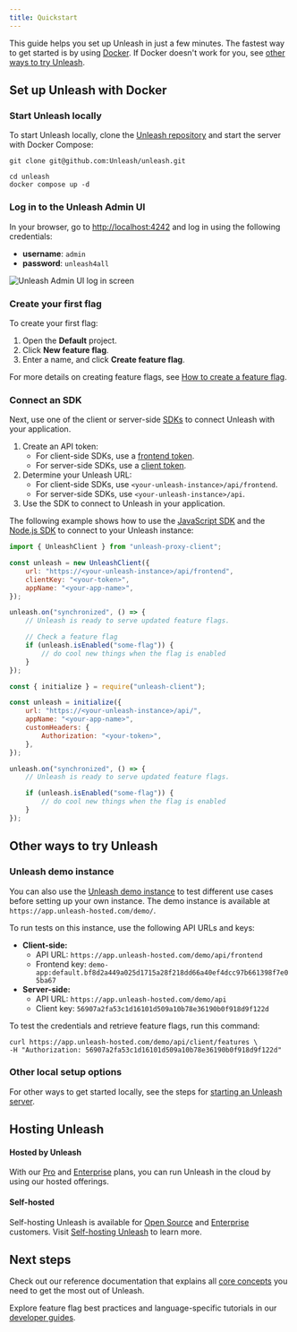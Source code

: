 ```yaml
---
title: Quickstart
---
```




This guide helps you set up Unleash in just a few minutes. The fastest way to get started is by using [Docker](#set-up-unleash-with-docker). If Docker doesn't work for you, see [other ways to try Unleash](#additional-ways-to-try-unleash).

## Set up Unleash with Docker

### Start Unleash locally

To start Unleash locally, clone the [Unleash repository](https://github.com/Unleash/unleash) and start the server with Docker Compose:

```shell
git clone git@github.com:Unleash/unleash.git

cd unleash
docker compose up -d
```

### Log in to the Unleash Admin UI

In your browser, go to [http://localhost:4242](http://localhost:4242) and log in using the following credentials:
- **username**: `admin`
- **password**: `unleash4all`

![Unleash Admin UI log in screen](/img/quickstart-login.png)

### Create your first flag

To create your first flag:
1. Open the **Default** project.
2. Click **New feature flag**.
3. Enter a name, and click **Create feature flag**.

For more details on creating feature flags, see [How to create a feature flag](/how-to-create-feature-flag).

### Connect an SDK

Next, use one of the client or server-side [SDKs](/reference/sdks) to connect Unleash with your application.

1. Create an API token:
    - For client-side SDKs, use a [frontend token](/reference/api-tokens-and-client-keys#front-end-tokens). 
    - For server-side SDKs, use a [client token](/reference/api-tokens-and-client-keys#client-tokens).
2. Determine your Unleash URL:
    - For client-side SDKs, use `<your-unleash-instance>/api/frontend`. 
    - For server-side SDKs, use `<your-unleash-instance>/api`.
3. Use the SDK to connect to Unleash in your application.

The following example shows how to use the [JavaScript SDK](/reference/sdks/javascript-browser) and the [Node.js SDK](/reference/sdks/node) to connect to your Unleash instance:


<Tabs groupId="connect-sdk-quickstart">

<TabItem value="sdk-client-side" label="Connect a client-side SDK">

```javascript title="JavaScript SDK"
import { UnleashClient } from "unleash-proxy-client";

const unleash = new UnleashClient({
    url: "https://<your-unleash-instance>/api/frontend",
    clientKey: "<your-token>",
    appName: "<your-app-name>",
});

unleash.on("synchronized", () => {
    // Unleash is ready to serve updated feature flags.

    // Check a feature flag
    if (unleash.isEnabled("some-flag")) {
        // do cool new things when the flag is enabled
    }
});
```

</TabItem>
<TabItem value="sdk-server-side" label="Connect a server-side SDK">

```javascript title="Node.js SDK"
const { initialize } = require("unleash-client");

const unleash = initialize({
    url: "https://<your-unleash-instance>/api/",
    appName: "<your-app-name>",
    customHeaders: {
        Authorization: "<your-token>",
    },
});

unleash.on("synchronized", () => {
    // Unleash is ready to serve updated feature flags.

    if (unleash.isEnabled("some-flag")) {
        // do cool new things when the flag is enabled
    }
});
```

</TabItem>
</Tabs>

## Other ways to try Unleash

### Unleash demo instance

You can also use the [Unleash demo instance](https://app.unleash-hosted.com/demo/) to test different use cases before setting up your own instance. The demo instance is available at `https://app.unleash-hosted.com/demo/`.

To run tests on this instance, use the following API URLs and keys:

- **Client-side:**
  - API URL: `https://app.unleash-hosted.com/demo/api/frontend`
  - Frontend key: `demo-app:default.bf8d2a449a025d1715a28f218dd66a40ef4dcc97b661398f7e05ba67`
- **Server-side:**
  - API URL: `https://app.unleash-hosted.com/demo/api`
  - Client key: `56907a2fa53c1d16101d509a10b78e36190b0f918d9f122d`

To test the credentials and retrieve feature flags, run this command:

```shell
curl https://app.unleash-hosted.com/demo/api/client/features \
-H "Authorization: 56907a2fa53c1d16101d509a10b78e36190b0f918d9f122d"
```

### Other local setup options

For other ways to get started locally, see the steps for [starting an Unleash server](using-unleash/deploy/getting-started#start-unleash-server).

## Hosting Unleash

#### Hosted by Unleash 

With our [Pro](./availability#plans) and [Enterprise](https://www.getunleash.io/pricing) plans, you can run Unleash in the cloud by using our hosted offerings.

#### Self-hosted

Self-hosting Unleash is available for [Open Source](https://www.getunleash.io/pricing) and [Enterprise](https://www.getunleash.io/pricing) customers. Visit [Self-hosting Unleash](/using-unleash/deploy) to learn more.

## Next steps

Check out our reference documentation that explains all [core concepts](/reference) you need to get the most out of Unleash.

Explore feature flag best practices and language-specific tutorials in our [developer guides](/topics).